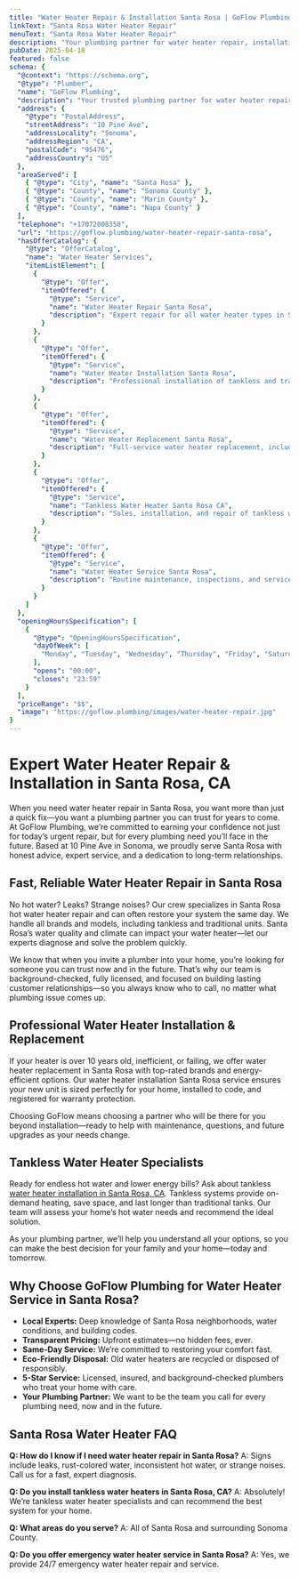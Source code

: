 ```yaml
---
title: "Water Heater Repair & Installation Santa Rosa | GoFlow Plumbing"
linkText: "Santa Rosa Water Heater Repair"
menuText: "Santa Rosa Water Heater Repair"
description: "Your plumbing partner for water heater repair, installation, and replacement in Santa Rosa, CA. We offer tankless and traditional options."
pubDate: 2025-04-18
featured: false
schema: {
  "@context": "https://schema.org",
  "@type": "Plumber",
  "name": "GoFlow Plumbing",
  "description": "Your trusted plumbing partner for water heater repair, installation, replacement, and service in Santa Rosa, CA—including tankless and traditional systems. Fast, reliable, and local.",
  "address": {
    "@type": "PostalAddress",
    "streetAddress": "10 Pine Ave",
    "addressLocality": "Sonoma",
    "addressRegion": "CA",
    "postalCode": "95476",
    "addressCountry": "US"
  },
  "areaServed": [
    { "@type": "City", "name": "Santa Rosa" },
    { "@type": "County", "name": "Sonoma County" },
    { "@type": "County", "name": "Marin County" },
    { "@type": "County", "name": "Napa County" }
  ],
  "telephone": "+17072008350",
  "url": "https://goflow.plumbing/water-heater-repair-santa-rosa",
  "hasOfferCatalog": {
    "@type": "OfferCatalog",
    "name": "Water Heater Services",
    "itemListElement": [
      {
        "@type": "Offer",
        "itemOffered": {
          "@type": "Service",
          "name": "Water Heater Repair Santa Rosa",
          "description": "Expert repair for all water heater types in Santa Rosa, CA, including emergency and same-day service."
        }
      },
      {
        "@type": "Offer",
        "itemOffered": {
          "@type": "Service",
          "name": "Water Heater Installation Santa Rosa",
          "description": "Professional installation of tankless and traditional water heaters in Santa Rosa, CA."
        }
      },
      {
        "@type": "Offer",
        "itemOffered": {
          "@type": "Service",
          "name": "Water Heater Replacement Santa Rosa",
          "description": "Full-service water heater replacement, including removal, installation, and disposal, for Santa Rosa homes."
        }
      },
      {
        "@type": "Offer",
        "itemOffered": {
          "@type": "Service",
          "name": "Tankless Water Heater Santa Rosa CA",
          "description": "Sales, installation, and repair of tankless water heaters in Santa Rosa, CA."
        }
      },
      {
        "@type": "Offer",
        "itemOffered": {
          "@type": "Service",
          "name": "Water Heater Service Santa Rosa",
          "description": "Routine maintenance, inspections, and service for water heaters in Santa Rosa, CA."
        }
      }
    ]
  },
  "openingHoursSpecification": [
    {
      "@type": "OpeningHoursSpecification",
      "dayOfWeek": [
        "Monday", "Tuesday", "Wednesday", "Thursday", "Friday", "Saturday", "Sunday"
      ],
      "opens": "00:00",
      "closes": "23:59"
    }
  ],
  "priceRange": "$$",
  "image": "https://goflow.plumbing/images/water-heater-repair.jpg"
}
---
```


# Expert Water Heater Repair & Installation in Santa Rosa, CA

When you need water heater repair in Santa Rosa, you want more than just a quick fix—you want a plumbing partner you can trust for years to come.
At GoFlow Plumbing, we’re committed to earning your confidence not just for today’s urgent repair, but for every plumbing need you’ll face in the future.
Based at 10 Pine Ave in Sonoma, we proudly serve Santa Rosa with honest advice, expert service, and a dedication to long-term relationships.

## Fast, Reliable Water Heater Repair in Santa Rosa

No hot water? Leaks? Strange noises? Our crew specializes in Santa Rosa hot water heater repair and can often restore your system the same day.
We handle all brands and models, including tankless and traditional units.
Santa Rosa’s water quality and climate can impact your water heater—let our experts diagnose and solve the problem quickly.

We know that when you invite a plumber into your home, you’re looking for someone you can trust now and in the future.
That’s why our team is background-checked, fully licensed, and focused on building lasting customer relationships—so you always know who to call, no matter what plumbing issue comes up.

## Professional Water Heater Installation & Replacement

If your heater is over 10 years old, inefficient, or failing, we offer water heater replacement in Santa Rosa with top-rated brands and energy-efficient options.
Our water heater installation Santa Rosa service ensures your new unit is sized perfectly for your home, installed to code, and registered for warranty protection.

Choosing GoFlow means choosing a partner who will be there for you beyond installation—ready to help with maintenance, questions, and future upgrades as your needs change.

## Tankless Water Heater Specialists

Ready for endless hot water and lower energy bills? Ask about tankless [water heater installation in Santa Rosa, CA](/water-heater-repair-santa-rosa/).
Tankless systems provide on-demand heating, save space, and last longer than traditional tanks. Our team will assess your home’s hot water needs and recommend the ideal solution.

As your plumbing partner, we’ll help you understand all your options, so you can make the best decision for your family and your home—today and tomorrow.

## Why Choose GoFlow Plumbing for Water Heater Service in Santa Rosa?

- **Local Experts:** Deep knowledge of Santa Rosa neighborhoods, water conditions, and building codes.
- **Transparent Pricing:** Upfront estimates—no hidden fees, ever.
- **Same-Day Service:** We’re committed to restoring your comfort fast.
- **Eco-Friendly Disposal:** Old water heaters are recycled or disposed of responsibly.
- **5-Star Service:** Licensed, insured, and background-checked plumbers who treat your home with care.
- **Your Plumbing Partner:** We want to be the team you call for every plumbing need, now and in the future.

## Santa Rosa Water Heater FAQ

**Q: How do I know if I need water heater repair in Santa Rosa?**
A: Signs include leaks, rust-colored water, inconsistent hot water, or strange noises. Call us for a fast, expert diagnosis.

**Q: Do you install tankless water heaters in Santa Rosa, CA?**
A: Absolutely! We’re tankless water heater specialists and can recommend the best system for your home.

**Q: What areas do you serve?**
A: All of Santa Rosa and surrounding Sonoma County.

**Q: Do you offer emergency water heater service in Santa Rosa?**
A: Yes, we provide 24/7 emergency water heater repair and service.
